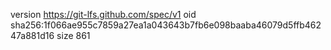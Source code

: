 version https://git-lfs.github.com/spec/v1
oid sha256:1f066ae955c7859a27ea1a043643b7fb6e098baaba46079d5ffb46247a881d16
size 861
